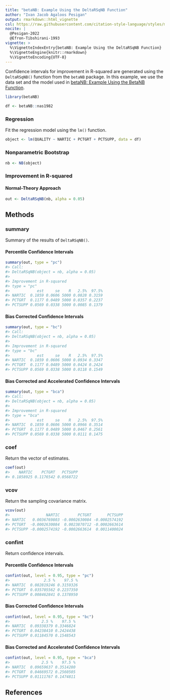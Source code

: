 ```yaml
---
title: "betaNB: Example Using the DeltaRSqNB Function"
author: "Ivan Jacob Agaloos Pesigan"
output: rmarkdown::html_vignette
csl: https://raw.githubusercontent.com/citation-style-language/styles/master/apa.csl
nocite: |
  @Pesigan-2022
  @Efron-Tibshirani-1993
vignette: >
  %\VignetteIndexEntry{betaNB: Example Using the DeltaRSqNB Function}
  %\VignetteEngine{knitr::rmarkdown}
  %\VignetteEncoding{UTF-8}
---
```




Confidence intervals for
improvement in R-squared
are generated using
the `DeltaRSqNB()` function from the `betaNB` package.
In this example,
we use the data set and the model used in
[betaNB: Example Using the BetaNB Function](example-beta-nb.html).


``` r
library(betaNB)
```




``` r
df <- betaNB::nas1982
```

### Regression

Fit the regression model using the `lm()` function.


``` r
object <- lm(QUALITY ~ NARTIC + PCTGRT + PCTSUPP, data = df)
```

### Nonparametric Bootstrap


``` r
nb <- NB(object)
```

### Improvement in R-squared

#### Normal-Theory Approach


``` r
out <- DeltaRSqNB(nb, alpha = 0.05)
```

## Methods

### summary

Summary of the results of `DeltaRSqNB()`.

#### Percentile Confidence Intervals


``` r
summary(out, type = "pc")
#> Call:
#> DeltaRSqNB(object = nb, alpha = 0.05)
#> 
#> Improvement in R-squared
#> type = "pc"
#>            est     se    R   2.5%  97.5%
#> NARTIC  0.1859 0.0606 5000 0.0828 0.3159
#> PCTGRT  0.1177 0.0489 5000 0.0357 0.2237
#> PCTSUPP 0.0569 0.0338 5000 0.0085 0.1379
```

#### Bias Corrected Confidence Intervals


``` r
summary(out, type = "bc")
#> Call:
#> DeltaRSqNB(object = nb, alpha = 0.05)
#> 
#> Improvement in R-squared
#> type = "bc"
#>            est     se    R   2.5%  97.5%
#> NARTIC  0.1859 0.0606 5000 0.0934 0.3347
#> PCTGRT  0.1177 0.0489 5000 0.0424 0.2424
#> PCTSUPP 0.0569 0.0338 5000 0.0118 0.1549
```

#### Bias Corrected and Accelerated Confidence Intervals


``` r
summary(out, type = "bca")
#> Call:
#> DeltaRSqNB(object = nb, alpha = 0.05)
#> 
#> Improvement in R-squared
#> type = "bca"
#>            est     se    R   2.5%  97.5%
#> NARTIC  0.1859 0.0606 5000 0.0966 0.3514
#> PCTGRT  0.1177 0.0489 5000 0.0467 0.2561
#> PCTSUPP 0.0569 0.0338 5000 0.0111 0.1475
```

### coef

Return the vector of estimates.


``` r
coef(out)
#>    NARTIC    PCTGRT   PCTSUPP 
#> 0.1858925 0.1176542 0.0568722
```

### vcov

Return the sampling covariance matrix.


``` r
vcov(out)
#>                NARTIC        PCTGRT       PCTSUPP
#> NARTIC   0.0036769803 -0.0002630084 -0.0002574192
#> PCTGRT  -0.0002630084  0.0023870712 -0.0002663614
#> PCTSUPP -0.0002574192 -0.0002663614  0.0011400024
```

### confint

Return confidence intervals.

#### Percentile Confidence Intervals


``` r
confint(out, level = 0.95, type = "pc")
#>               2.5 %    97.5 %
#> NARTIC  0.082819246 0.3159326
#> PCTGRT  0.035705562 0.2237350
#> PCTSUPP 0.008462841 0.1378950
```

#### Bias Corrected Confidence Intervals


``` r
confint(out, level = 0.95, type = "bc")
#>              2.5 %    97.5 %
#> NARTIC  0.09338379 0.3346824
#> PCTGRT  0.04238410 0.2424438
#> PCTSUPP 0.01184570 0.1548543
```

#### Bias Corrected and Accelerated Confidence Intervals


``` r
confint(out, level = 0.95, type = "bca")
#>              2.5 %    97.5 %
#> NARTIC  0.09659637 0.3514280
#> PCTGRT  0.04669572 0.2560505
#> PCTSUPP 0.01111767 0.1474811
```

## References
